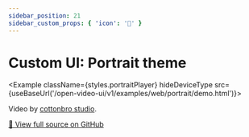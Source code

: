 ```yaml
---
sidebar_position: 21
sidebar_custom_props: { 'icon': '📱' }
---
```


# Custom UI: Portrait theme


<Example className={styles.portraitPlayer} hideDeviceType src={useBaseUrl('/open-video-ui/v1/examples/web/portrait/demo.html')}></Example>

Video by [cottonbro studio](https://www.pexels.com/video/the-art-of-skateboarding-2791956/).

[📜 View full source on GitHub](https://github.com/THEOplayer/web-ui/blob/main/docs/static/open-video-ui/v1/examples/web/portrait/demo.html)
